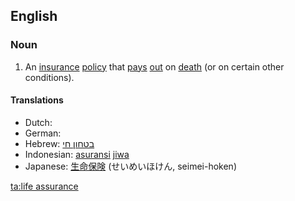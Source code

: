 ==English==

===Noun===
{{en-noun|sg=[[life]] [[assurance]]|-}}

# An [[insurance]] [[policy]] that [[pay]]s [[out]] on [[death]] (or on certain other conditions).

====Translations====
* Dutch: {{t-|nl|levensverzekering|f}}
* German: {{t-|de|Lebensversicherung|f}}
* Hebrew: [[בטחון חי]] {{m}}
* Indonesian: [[asuransi]] [[jiwa]]
* Japanese: [[生命保険]] (せいめいほけん, seimei-hoken)

[[ta:life assurance]]